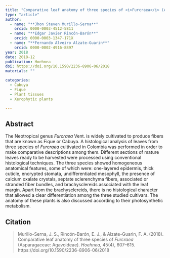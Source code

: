 ```yaml
---
title: "Comparative leaf anatomy of three species of <i>Furcraea</i> (Asparagaceae: Agavoideae)"
type: "article"
author:
  - name: "**Jhon Steven Murillo-Serna**"
    orcid: 0000-0003-4512-5811
  - name: "**Edgar Javier Rincón-Barón**"
    orcid: 0000-0003-1347-171X
  - name: "**Fernando Alveiro Alzate-Guarin**"
    orcid: 0000-0002-4916-8897
year: 2018
date: 2018-12
publication: Hoehnea
doi: https://doi.org/10.1590/2236-8906-06/2018
materials: ""

categories:
  - Cabuya
  - Fique
  - Plant tissues
  - Xerophytic plants

---
```


## Abstract

The Neotropical genus *Furcraea* Vent. is widely cultivated to produce fibers that are known as Fique or Cabuya. A histological analysis of leaves from three species of *Furcraea* cultivated in Colombia was performed in order to make comparative descriptions among them. Different sections of mature leaves ready to be harvested were processed using conventional histological techniques. The three species showed homogeneous anatomical features, some of which were: one-layered epidermis, thick cuticle, encrypted stomata, undifferentiated mesophyll, the presence of calcium oxalate crystals, septate sclerenchyma fibers, associated or stranded fiber bundles, and brachysclereids associated with the leaf margin. Apart from the brachysclereids, there is no histological character that allowed a clear differentiation among the three studied cultivars. The anatomy of these plants is also discussed according to their photosynthetic metabolism.

## Citation

> Murillo-Serna, J. S., Rincón-Barón, E. J., & Alzate-Guarin, F. A. (2018). Comparative leaf anatomy of three species of *Furcraea* (Asparagaceae: Agavoideae). *Hoehnea*, 45(4), 607–615. https://doi.org/10.1590/2236-8906-06/2018